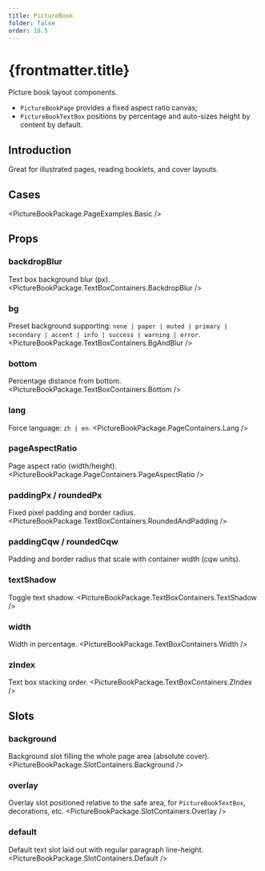 ```yaml
---
title: PictureBook
folder: false
order: 18.5
---
```



# {frontmatter.title}

 Picture book layout components.

 - `PictureBookPage` provides a fixed aspect ratio canvas;
 - `PictureBookTextBox` positions by percentage and auto-sizes height by content by default.

## Introduction
Great for illustrated pages, reading booklets, and cover layouts.

## Cases

<PictureBookPackage.PageExamples.Basic />

## Props

### backdropBlur
Text box background blur (px).
<PictureBookPackage.TextBoxContainers.BackdropBlur />

### bg
Preset background supporting: `none | paper | muted | primary | secondary | accent | info | success | warning | error`.
<PictureBookPackage.TextBoxContainers.BgAndBlur />

### bottom
Percentage distance from bottom.
<PictureBookPackage.TextBoxContainers.Bottom />


### lang
Force language: `zh | en`.
<PictureBookPackage.PageContainers.Lang />

### pageAspectRatio
Page aspect ratio (width/height).
<PictureBookPackage.PageContainers.PageAspectRatio />

### paddingPx / roundedPx
Fixed pixel padding and border radius.
<PictureBookPackage.TextBoxContainers.RoundedAndPadding />

### paddingCqw / roundedCqw
Padding and border radius that scale with container width (cqw units).


### textShadow
Toggle text shadow.
<PictureBookPackage.TextBoxContainers.TextShadow />

### width
Width in percentage.
<PictureBookPackage.TextBoxContainers.Width />

### zIndex
Text box stacking order.
<PictureBookPackage.TextBoxContainers.ZIndex />

## Slots

### background
Background slot filling the whole page area (absolute cover).
<PictureBookPackage.SlotContainers.Background />

### overlay
Overlay slot positioned relative to the safe area, for `PictureBookTextBox`, decorations, etc.
<PictureBookPackage.SlotContainers.Overlay />

### default
Default text slot laid out with regular paragraph line-height.
<PictureBookPackage.SlotContainers.Default />


